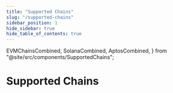 ```yaml
---
title: "Supported Chains"
slug: "/supported-chains"
sidebar_position: 1
hide_sidebar: true
hide_table_of_contents: true
---
```


  EVMChainsCombined,
  SolanaCombined,
  AptosCombined,
} from "@site/src/components/SupportedChains";

# Supported Chains

<Tabs groupId="list" queryString>
  <TabItem value="evm" label="EVM" attributes={{ className: styles.parentTab }}>
    <div>
      <EVMChainsCombined />
    </div>
  </TabItem>
  <TabItem
    value="solana"
    label="Solana"
    attributes={{ className: styles.parentTab }}
  >
    <div>
      <SolanaCombined />
    </div>
  </TabItem>
  <TabItem
    value="aptos"
    label="Aptos"
    attributes={{ className: styles.parentTab }}
  >
    <div>
      <AptosCombined />
    </div>
  </TabItem>
</Tabs>
